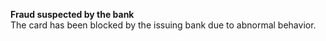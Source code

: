   
<Card title="008006" href="/development-resources/errors/codes/008006">  

 **Fraud suspected by the bank**  
 The card has been blocked by the issuing bank due to abnormal behavior.  

</Card>